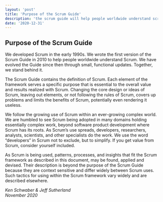 ```yaml
---
layout: 'post'
title: 'Purpose of the Scrum Guide'
description: 'the scrum guide will help people worldwide understand scrum'
date: '2020-12-31'
---
```


## Purpose of the Scrum Guide

We developed Scrum in the early 1990s.
We wrote the first version of the Scrum Guide in 2010 to help people worldwide understand Scrum.
We have evolved the Guide since then through small, functional updates.
Together, we stand behind it.

The Scrum Guide contains the definition of Scrum.
Each element of the framework serves a specific purpose that is essential to the overall value and results realized with Scrum.
Changing the core design or ideas of Scrum, leaving out elements, or not following the rules of Scrum, covers up problems and limits the benefits of Scrum, potentially even rendering it useless.

We follow the growing use of Scrum within an ever-growing complex world.
We are humbled to see Scrum being adopted in many domains holding essentially complex work, beyond software product development where Scrum has its roots.
As Scrum’s use spreads, developers, researchers, analysts, scientists, and other specialists do the work. We use the word “developers” in Scrum not to exclude, but to simplify.
If you get value from Scrum, consider yourself included.

As Scrum is being used, patterns, processes, and insights that fit the Scrum framework as described in this document, may be found, applied and devised.
Their description is beyond the purpose of the Scrum Guide because they are context sensitive and differ widely between Scrum uses.
Such tactics for using within the Scrum framework vary widely and are described elsewhere.

*Ken Schwaber & Jeff Sutherland*  
*November 2020*
